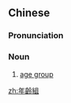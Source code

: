 {{also|年龄组}}
==Chinese==
{{zh-forms|s=年龄组|type=21}}

===Pronunciation===
{{zh-pron
|m=niánlíngzǔ
|cat=n
}}

===Noun===
{{zh-noun}}

# [[age group]]

[[zh:年齡組]]